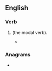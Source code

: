 {{also|Cn|CN|cN|.cn|C/N|Cn.}}
==English==

===Verb===
{{head|en|verb}}

# {{eye dialect of|can|nodot=1|lang=en}} (the modal verb).
#* {{quote-text|year=1960|author={{w|Harper Lee}}|title={{w|To Kill a Mockingbird}}|chapter=14|passage="They '''c'n''' go loose and rape up the countryside for all of 'em who run this county care," was one obscure observation we met....}}

===Anagrams===
* {{anagrams|en|a=cn|N.C.|NC}}